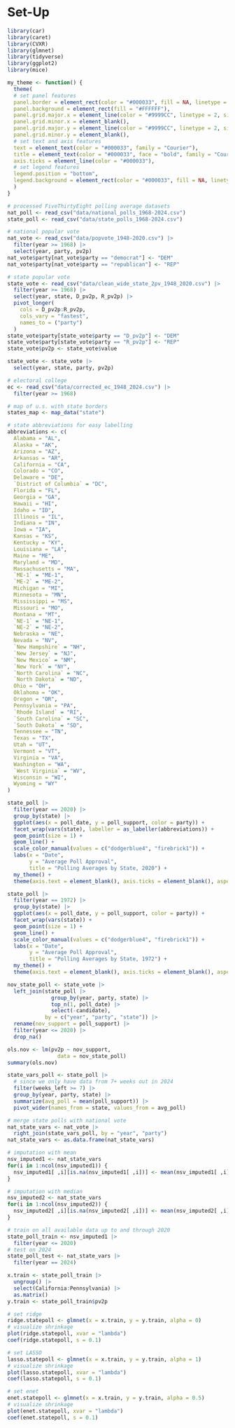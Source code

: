 # Set-Up

```r
library(car)
library(caret)
library(CVXR)
library(glmnet)
library(tidyverse)
library(ggplot2)
library(mice)
```

```r
my_theme <- function() {
  theme(
  # set panel features
  panel.border = element_rect(color = "#000033", fill = NA, linetype = 1),
  panel.background = element_rect(fill = "#FFFFFF"),
  panel.grid.major.x = element_line(color = "#9999CC", linetype = 2, size = 0.2),
  panel.grid.minor.x = element_blank(),
  panel.grid.major.y = element_line(color = "#9999CC", linetype = 2, size = 0.2),
  panel.grid.minor.y = element_blank(),
  # set text and axis features
  text = element_text(color = "#000033", family = "Courier"),
  title = element_text(color = "#000033", face = "bold", family = "Courier"),
  axis.ticks = element_line(color = "#000033"),
  # set legend features
  legend.position = "bottom",
  legend.background = element_rect(color = "#000033", fill = NA, linetype = 1)
  )
}
```

```r
# processed FiveThirtyEight polling average datasets
nat_poll <- read_csv("data/national_polls_1968-2024.csv")
state_poll <- read_csv("data/state_polls_1968-2024.csv")

# national popular vote
nat_vote <- read_csv("data/popvote_1948-2020.csv") |>
  filter(year >= 1968) |>
  select(year, party, pv2p)
nat_vote$party[nat_vote$party == "democrat"] <- "DEM"
nat_vote$party[nat_vote$party == "republican"] <- "REP"

# state popular vote
state_vote <- read_csv("data/clean_wide_state_2pv_1948_2020.csv") |>
  filter(year >= 1968) |>
  select(year, state, D_pv2p, R_pv2p) |>
  pivot_longer(
    cols = D_pv2p:R_pv2p,
    cols_vary = "fastest",
    names_to = ("party")
  )
state_vote$party[state_vote$party == "D_pv2p"] <- "DEM"
state_vote$party[state_vote$party == "R_pv2p"] <- "REP"
state_vote$pv2p <- state_vote$value

state_vote <- state_vote |>
  select(year, state, party, pv2p)

# electoral college
ec <- read_csv("data/corrected_ec_1948_2024.csv") |>
  filter(year >= 1968)

# map of u.s. with state borders
states_map <- map_data("state")
```

```r
# state abbreviations for easy labelling
abbreviations <- c(
  Alabama = "AL",
  Alaska = "AK",
  Arizona = "AZ",
  Arkansas = "AR",
  California = "CA",
  Colorado = "CO",
  Delaware = "DE",
  `District of Columbia` = "DC",
  Florida = "FL",
  Georgia = "GA",
  Hawaii = "HI",
  Idaho = "ID",
  Illinois = "IL",
  Indiana = "IN",
  Iowa = "IA",
  Kansas = "KS",
  Kentucky = "KY",
  Louisiana = "LA",
  Maine = "ME",
  Maryland = "MD",
  Massachusetts = "MA",
  `ME-1` = "ME-1",
  `ME-2` = "ME-2",
  Michigan = "MI",
  Minnesota = "MN",
  Mississippi = "MS",
  Missouri = "MO",
  Montana = "MT",
  `NE-1` = "NE-1",
  `NE-2` = "NE-2",
  Nebraska = "NE",
  Nevada = "NV",
  `New Hampshire` = "NH",
  `New Jersey` = "NJ",
  `New Mexico` = "NM",
  `New York` = "NY",
  `North Carolina` = "NC",
  `North Dakota` = "ND",
  Ohio = "OH",
  Oklahoma = "OK",
  Oregon = "OR",
  Pennsylvania = "PA",
  `Rhode Island` = "RI",
  `South Carolina` = "SC",
  `South Dakota` = "SD",
  Tennessee = "TN",
  Texas = "TX",
  Utah = "UT",
  Vermont = "VT",
  Virginia = "VA",
  Washington = "WA",
  `West Virginia` = "WV",
  Wisconsin = "WI",
  Wyoming = "WY"
)
```

```r
state_poll |> 
  filter(year == 2020) |> 
  group_by(state) |>
  ggplot(aes(x = poll_date, y = poll_support, color = party)) +
  facet_wrap(vars(state), labeller = as_labeller(abbreviations)) +
  geom_point(size = 1) + 
  geom_line() + 
  scale_color_manual(values = c("dodgerblue4", "firebrick1")) +
  labs(x = "Date",
       y = "Average Poll Approval", 
       title = "Polling Averages by State, 2020") + 
  my_theme() +
  theme(axis.text = element_blank(), axis.ticks = element_blank(), aspect.ratio = 0.3)
```

```r
state_poll |> 
  filter(year == 1972) |> 
  group_by(state) |>
  ggplot(aes(x = poll_date, y = poll_support, color = party)) +
  facet_wrap(vars(state)) +
  geom_point(size = 1) + 
  geom_line() + 
  scale_color_manual(values = c("dodgerblue4", "firebrick1")) +
  labs(x = "Date",
       y = "Average Poll Approval", 
       title = "Polling Averages by State, 1972") + 
  my_theme() +
  theme(axis.text = element_blank(), axis.ticks = element_blank(), aspect.ratio = 0.3)
```

```r
nov_state_poll <- state_vote |> 
  left_join(state_poll |> 
              group_by(year, party, state) |> 
              top_n(1, poll_date) |> 
              select(-candidate), 
            by = c("year", "party", "state")) |> 
  rename(nov_support = poll_support) |> 
  filter(year <= 2020) |> 
  drop_na()
```

```r
ols.nov <- lm(pv2p ~ nov_support, 
                data = nov_state_poll)
summary(ols.nov)
```

```r
state_vars_poll <- state_poll |>
  # since we only have data from 7+ weeks out in 2024
  filter(weeks_left >= 7) |>
  group_by(year, party, state) |>
  summarize(avg_poll = mean(poll_support)) |>
  pivot_wider(names_from = state, values_from = avg_poll)

# merge state polls with national vote
nat_state_vars <- nat_vote |>
  right_join(state_vars_poll, by = "year", "party")
nat_state_vars <- as.data.frame(nat_state_vars)

# imputation with mean
nsv_imputed1 <- nat_state_vars
for(i in 1:ncol(nsv_imputed1)) {
  nsv_imputed1[ ,i][is.na(nsv_imputed1[ ,i])] <- mean(nsv_imputed1[ ,i], na.rm=T)
}

# imputation with median
nsv_imputed2 <- nat_state_vars
for(i in 1:ncol(nsv_imputed2)) {
  nsv_imputed2[ ,i][is.na(nsv_imputed2[ ,i])] <- mean(nsv_imputed2[ ,i], na.rm=T)
}
```

```r
# train on all available data up to and through 2020
state_poll_train <- nsv_imputed1 |> 
  filter(year <= 2020)
# test on 2024
state_poll_test <- nat_state_vars |> 
  filter(year == 2024)
```

```r
x.train <- state_poll_train |>
  ungroup() |> 
  select(California:Pennsylvania) |> 
  as.matrix()
y.train <- state_poll_train$pv2p
```

```r
# set ridge
ridge.statepoll <- glmnet(x = x.train, y = y.train, alpha = 0)
# visualize shrinkage
plot(ridge.statepoll, xvar = "lambda")
coef(ridge.statepoll, s = 0.1)
```

```r
# set LASSO
lasso.statepoll <- glmnet(x = x.train, y = y.train, alpha = 1)
# visualize shrinkage
plot(lasso.statepoll, xvar = "lambda")
coef(lasso.statepoll, s = 0.1)
```

```r
# set enet
enet.statepoll <- glmnet(x = x.train, y = y.train, alpha = 0.5)
# visualize shrinkage
plot(enet.statepoll, xvar = "lambda")
coef(enet.statepoll, s = 0.1)
```

